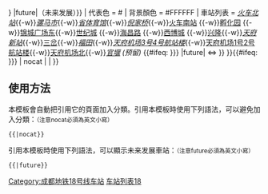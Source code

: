{{鐵道路線
| 模板名稱 = 成都地铁18号线
| 名稱 = [[成都地铁18号线|成都地铁18号线]]{{#ifeq: {{{2|{{{1|}}}}}} |future|（未来发展）}}
| 代表色 = #{{成都地铁标志色|18}}
| 背景顏色 = #FFFFFF
| 車站列表 = ''[[火车北站站_(成都市)|火车北站]]''{{-w}}''[[骡马市站|骡马市]]''{{-w}}''[[省体育馆站 (成都市)|省体育馆]]''{{-w}}''[[倪家桥站|倪家桥]]''{{-w}}[[火车南站站 (成都地铁)|火车南站]] {{成都地铁路线数字链接|1}}{{成都地铁路线数字链接|7}}{{-w}}[[孵化园站|孵化园]] {{成都地铁路线数字链接|1}}{{成都地铁路线数字链接|9}}{{-w}}[[锦城广场东站|锦城广场东]]{{-w}}[[世纪城站|世纪城]] {{成都地铁路线数字链接|1}}{{-w}}[[海昌路站 (成都市)|海昌路]] {{成都地铁路线数字链接|1}}{{-w}}[[西博城站|西博城]] {{成都地铁路线数字链接|1}}{{成都地铁路线数字链接|6}}{{-w}}[[兴隆站|兴隆]]{{-w}}''[[天府新站站|天府新站]]''{{-w}}[[三岔站|三岔]]{{-w}}''[[福田站 (成都市)|福田]]''{{-w}}''[[天府机场3号4号航站楼站|天府机场3号4号航站楼]]''{{-w}}[[天府机场1号2号航站楼站|天府机场1号2号航站楼]]{{-w}}[[天府机场北站|天府机场北]]{{-w}}''[[官堰站|官堰]] (预留)''<!--空-->{{#ifeq: {{{2|{{{1|}}}}}} |future|<!--
以下為未来发展車站-->  ⇔ }}
}}<includeonly>{{#ifeq: {{{2|{{{1|}}}}}} | nocat | <!--空--> | [[Category:成都地铁18号线车站]] }}</includeonly><noinclude>

==使用方法==
本模板會自動把引用它的頁面加入分類。引用本模板時使用下列語法，可以避免加入分類：<small>（注意nocat必須為英文小寫）</small>
 <nowiki>{{</nowiki>{{PAGENAME}}<nowiki>|nocat}}</nowiki>
引用本模板時使用下列語法，可以顯示未来发展車站：<small>（注意future必須為英文小寫）</small>
 <nowiki>{{</nowiki>{{PAGENAME}}<nowiki>|future}}</nowiki>
[[Category:成都地铁模板|车站列表18]]